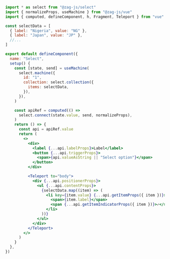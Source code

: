 ```jsx
import * as select from "@zag-js/select"
import { normalizeProps, useMachine } from "@zag-js/vue"
import { computed, defineComponent, h, Fragment, Teleport } from "vue"

const selectData = [
  { label: "Nigeria", value: "NG" },
  { label: "Japan", value: "JP" },
  //...
]

export default defineComponent({
  name: "Select",
  setup() {
    const [state, send] = useMachine(
      select.machine({
        id: "1",
        collection: select.collection({
          items: selectData,
        }),
      }),
    )

    const apiRef = computed(() =>
      select.connect(state.value, send, normalizeProps),
    )
    return () => {
      const api = apiRef.value
      return (
        <>
          <div>
            <label {...api.labelProps}>Label</label>
            <button {...api.triggerProps}>
              <span>{api.valueAsString || "Select option"}</span>
            </button>
          </div>

          <Teleport to="body">
            <div {...api.positionerProps}>
              <ul {...api.contentProps}>
                {selectData.map((item) => (
                  <li key={item.value} {...api.getItemProps({ item })}>
                    <span>{item.label}</span>
                    <span {...api.getItemIndicatorProps({ item })}>✓</span>
                  </li>
                ))}
              </ul>
            </div>
          </Teleport>
        </>
      )
    }
  },
})
```
